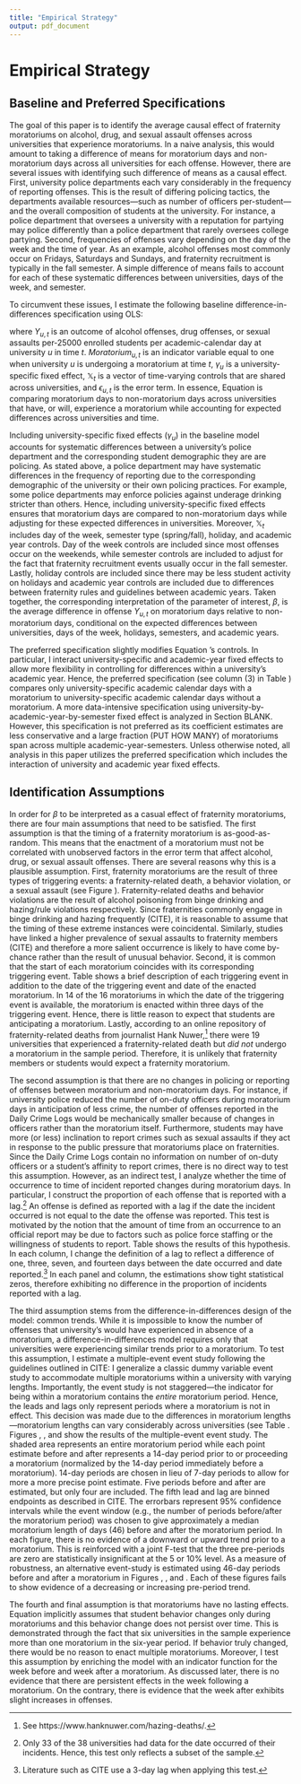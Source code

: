 ```yaml
---
title: "Empirical Strategy"
output: pdf_document
---
```


# Empirical Strategy

## Baseline and Preferred Specifications

The goal of this paper is to identify the average causal effect of fraternity moratoriums on alcohol, drug, and sexual assault offenses across universities that experience moratoriums. In a naive analysis, this would amount to taking a difference of means for moratorium days and non-moratorium days across all universities for each offense. However, there are several issues with identifying such difference of means as a causal effect. First, university police departments each vary considerably in the frequency of reporting offenses. This is the result of differing policing tactics, the departments available resources—such as number of officers per-student—and the overall composition of students at the university. For instance, a police department that oversees a university with a reputation for partying may police differently than a police department that rarely oversees college partying. Second, frequencies of offenses vary depending on the day of the week and the time of year. As an example, alcohol offenses most commonly occur on Fridays, Saturdays and Sundays, and fraternity recruitment is typically in the fall semester. A simple difference of means fails to account for each of these systematic differences between universities, days of the week, and semester. 

To circumvent these issues, I estimate the following baseline difference-in-differences specification using OLS:

\begin{equation}\label{main_model}
Y_{u,t} = \beta Moratorium_{u,t}  + \gamma_{u} + \lambda \mathbb{X}_{t} + \epsilon_{u,t}
\end{equation}

where $Y_{u,t}$ is an outcome of alcohol offenses, drug offenses, or sexual assaults per-25000 enrolled students per academic-calendar day at university $u$ in time $t$. $Moratorium_{u,t}$ is an indicator variable equal to one when university $u$ is undergoing a moratorium at time $t$, $\gamma_u$ is a university-specific fixed effect, $\mathbb{X}_t$ is a vector of time-varying controls that are shared across universities, and $\epsilon_{u,t}$ is the error term. In essence,  Equation \ref{main_model} is comparing moratorium days to non-moratorium days across universities that have, or will, experience a moratorium while accounting for expected differences across universities and time.

Including university-specific fixed effects ($\gamma_u$) in the baseline model accounts for systematic differences between a university's police department and the corresponding student demographic they are are policing. As stated above, a police department may have systematic differences in the frequency of reporting due to the corresponding demographic of the university or their own policing practices. For example, some police departments may enforce policies against underage drinking stricter than others. Hence, including university-specific fixed effects ensures that moratorium days are compared to non-moratorium days while adjusting for these expected differences in universities. Moreover, $\mathbb{X}_{t}$ includes day of the week, semester type (spring/fall), holiday, and academic year controls. Day of the week controls are included since most offenses occur on the weekends, while semester controls are included to adjust for the fact that fraternity recruitment events usually occur in the fall semester. Lastly, holiday controls are included since there may be less student activity on holidays and academic year controls are included due to differences between fraternity rules and guidelines between academic years. Taken together, the corresponding interpretation of the parameter of interest, $\beta$, is the average difference in offense $Y_{u,t}$ on moratorium days relative to non-moratorium days, conditional on the expected differences between universities, days of the week, holidays, semesters, and academic years. 

The preferred specification slightly modifies Equation \ref{main_model}'s controls. In particular, I interact university-specific and academic-year fixed effects to allow more flexibility in controlling for differences within a university's academic year. Hence, the preferred specification (see column (3) in Table \ref{results}) compares only university-specific academic calendar days with a moratorium to university-specific academic calendar days without a moratorium. A more data-intensive specification using university-by-academic-year-by-semester fixed effect is analyzed in Section BLANK. However, this specification is not preferred as its coefficient estimates are less conservative and a large fraction (PUT HOW MANY) of moratoriums span across multiple academic-year-semesters. Unless otherwise noted, all analysis in this paper utilizes the preferred specification which includes the interaction of university and academic year fixed effects. 

## Identification Assumptions

In order for $\beta$ to be interpreted as a casual effect of fraternity moratoriums, there are four main assumptions that need to be satisfied. The first assumption is that the timing of a fraternity moratorium is as-good-as-random. This means that the enactment of a moratorium must not be correlated with unobserved factors in the error term that affect alcohol, drug, or sexual assault offenses. There are several reasons why this is a plausible assumption. First, fraternity moratoriums are the result of three types of triggering events: a fraternity-related death, a behavior violation, or a sexual assault (see Figure \ref{triggerplot}). Fraternity-related deaths and behavior violations are the result of alcohol poisoning from binge drinking and hazing/rule violations respectively. Since fraternities commonly engage in binge drinking and hazing frequently (CITE), it is reasonable to assume that the timing of these extreme instances were coincidental. Similarly, studies have linked a higher prevalence of sexual assaults to fraternity members  (CITE) and therefore a more salient occurrence is likely to have come by-chance rather than the result of unusual behavior. Second, it is common that the start of each moratorium coincides with its corresponding triggering event. Table \ref{reasons} shows a brief description of each triggering event in addition to the date of the triggering event and date of the enacted moratorium. In 14 of the 16 moratoriums in which the date of the triggering event is available, the moratorium is enacted within three days of the triggering event. Hence, there is little reason to expect that students are anticipating a moratorium. Lastly, according to an online repository of fraternity-related deaths from journalist Hank Nuwer,^[See https://www.hanknuwer.com/hazing-deaths/.] there were 19 universities that experienced a fraternity-related death but *did not* undergo a moratorium in the sample period. Therefore, it is unlikely that fraternity members or students would expect a fraternity moratorium.


The second assumption is that there are no changes in policing or reporting of offenses between moratorium and non-moratorium days. For instance, if university police reduced the number of on-duty officers during moratorium days in anticipation of less crime, the number of offenses reported in the Daily Crime Logs would be mechanically smaller because of changes in officers rather than the moratorium itself. Furthermore, students may have more (or less) inclination to report crimes such as sexual assaults if they act in response to the public pressure that moratoriums place on fraternities.  Since the Daily Crime Logs contain no information on number of on-duty officers or a student's affinity to report crimes, there is no direct way to test this assumption. However, as an indirect test, I analyze whether the time of occurrence to time of incident reported changes during moratorium days. In particular, I construct the proportion of each offense that is reported with a lag.^[Only 33 of the 38 universities had data for the date occurred of their incidents. Hence, this test only reflects a subset of the sample.] An offense is defined as reported with a lag if the date the incident occurred is not equal to the date the offense was reported. This test is motivated by the notion that the amount of time from an occurrence to an official report may be due to factors such as police force staffing or the willingness of students to report. Table \ref{} shows the results of this hypothesis. In each column, I change the definition of a lag to reflect a difference of one, three, seven, and fourteen days between the date occurred and date reported.^[Literature such as CITE use a 3-day lag when applying this test.] In each panel and column, the estimations show tight statistical zeros, therefore exhibiting no difference in the proportion of incidents reported with a lag. 

The third assumption stems from the difference-in-differences design of the model: common trends. While it is impossible to know the number of offenses that university's would have experienced in absence of a moratorium, a difference-in-differences model requires only that universities were experiencing similar trends prior to a moratorium. To test this assumption, I estimate a multiple-event event study following the guidelines outlined in CITE: I generalize a classic dummy variable event study to accommodate multiple moratoriums within a university with varying lengths. Importantly, the event study is not staggered—the indicator for being within a moratorium contains the *entire* moratorium period. Hence, the leads and lags only represent periods where a moratorium is not in effect. This decision was made due to the differences in moratorium lengths—moratorium lengths can vary considerably across universities (see Table \ref{summary_stats}. Figures \ref{es_alc}, \ref{es_drug}, and \ref{es_sex} show the results of the multiple-event event study. The shaded area represents an entire moratorium period while each point estimate before and after represents a 14-day period prior to or proceeding a moratorium (normalized by the 14-day period immediately before a moratorium). 14-day periods are chosen in lieu of 7-day periods to allow for more a more precise point estimate. Five periods before and after are estimated, but only four are included. The fifth lead and lag are binned endpoints as described in CITE. The errorbars represent 95% confidence intervals while the event window (e.g., the number of periods before/after the moratorium period) was chosen to give approximately a median moratorium length of days (46) before and after the moratorium period. In each figure, there is no evidence of a downward or upward trend prior to a moratorium. This is reinforced with a joint F-test that the three pre-periods are zero are statistically insignificant at the 5 or 10% level. As a measure of robustness, an alternative event-study is estimated using 46-day periods before and after a moratorium in Figures \ref{}, \ref{}, and \ref{}. Each of these figures fails to show evidence of a decreasing or increasing pre-period trend. 

The fourth and final assumption is that moratoriums have no lasting effects. Equation \ref{main_model} implicitly assumes that student behavior changes only during moratoriums and this behavior change does not persist over time. This is demonstrated through the fact that six universities in the sample experience more than one moratorium in the six-year period. If behavior truly changed, there would be no reason to enact multiple moratoriums. Moreover, I test this assumption by enriching the model with an indicator function for the week before and week after a moratorium. As discussed later, there is no evidence that there are persistent effects in the week following a moratorium. On the contrary, there is evidence that the week after exhibits slight increases in offenses.





